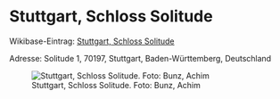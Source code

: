 # Stuttgart, Schloss Solitude

Wikibase-Eintrag: [ Stuttgart, Schloss Solitude](https://wikibase.kewl.org/entity/Q68)

Adresse: Solitude 1, 70197, Stuttgart, Baden-Württemberg, Deutschland

![Stuttgart, Schloss Solitude. Foto: Bunz, Achim](b648f36e1efedcd91e59a0585194b9ae8783dbbfae9257bdc1d00e4b0c3e5bb7.jpeg){group="photos"}

\newpage

